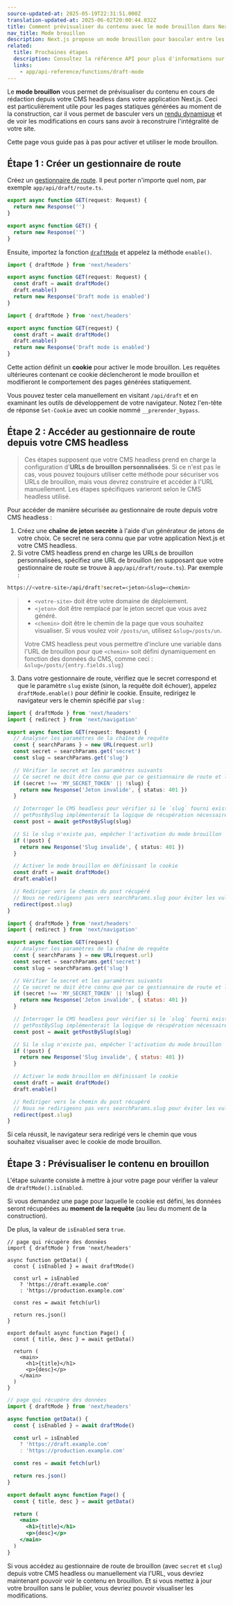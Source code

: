 ```yaml
---
source-updated-at: 2025-05-19T22:31:51.000Z
translation-updated-at: 2025-06-02T20:00:44.032Z
title: Comment prévisualiser du contenu avec le mode brouillon dans Next.js
nav_title: Mode brouillon
description: Next.js propose un mode brouillon pour basculer entre les pages statiques et dynamiques. Découvrez ici comment cela fonctionne avec App Router.
related:
  title: Prochaines étapes
  description: Consultez la référence API pour plus d'informations sur l'utilisation du mode brouillon.
  links:
    - app/api-reference/functions/draft-mode
---
```


Le **mode brouillon** vous permet de prévisualiser du contenu en cours de rédaction depuis votre CMS headless dans votre application Next.js. Ceci est particulièrement utile pour les pages statiques générées au moment de la construction, car il vous permet de basculer vers un [rendu dynamique](/docs/app/getting-started/partial-prerendering#dynamic-rendering) et de voir les modifications en cours sans avoir à reconstruire l'intégralité de votre site.

Cette page vous guide pas à pas pour activer et utiliser le mode brouillon.

## Étape 1 : Créer un gestionnaire de route

Créez un [gestionnaire de route](/docs/app/building-your-application/routing/route-handlers). Il peut porter n'importe quel nom, par exemple `app/api/draft/route.ts`.

```ts filename="app/api/draft/route.ts" switcher
export async function GET(request: Request) {
  return new Response('')
}
```

```js filename="app/api/draft/route.js" switcher
export async function GET() {
  return new Response('')
}
```

Ensuite, importez la fonction [`draftMode`](/docs/app/api-reference/functions/draft-mode) et appelez la méthode `enable()`.

```ts filename="app/api/draft/route.ts" switcher
import { draftMode } from 'next/headers'

export async function GET(request: Request) {
  const draft = await draftMode()
  draft.enable()
  return new Response('Draft mode is enabled')
}
```

```js filename="app/api/draft/route.js" switcher
import { draftMode } from 'next/headers'

export async function GET(request) {
  const draft = await draftMode()
  draft.enable()
  return new Response('Draft mode is enabled')
}
```

Cette action définit un **cookie** pour activer le mode brouillon. Les requêtes ultérieures contenant ce cookie déclencheront le mode brouillon et modifieront le comportement des pages générées statiquement.

Vous pouvez tester cela manuellement en visitant `/api/draft` et en examinant les outils de développement de votre navigateur. Notez l'en-tête de réponse `Set-Cookie` avec un cookie nommé `__prerender_bypass`.

## Étape 2 : Accéder au gestionnaire de route depuis votre CMS headless

> Ces étapes supposent que votre CMS headless prend en charge la configuration d'**URLs de brouillon personnalisées**. Si ce n'est pas le cas, vous pouvez toujours utiliser cette méthode pour sécuriser vos URLs de brouillon, mais vous devrez construire et accéder à l'URL manuellement. Les étapes spécifiques varieront selon le CMS headless utilisé.

Pour accéder de manière sécurisée au gestionnaire de route depuis votre CMS headless :

1. Créez une **chaîne de jeton secrète** à l'aide d'un générateur de jetons de votre choix. Ce secret ne sera connu que par votre application Next.js et votre CMS headless.
2. Si votre CMS headless prend en charge les URLs de brouillon personnalisées, spécifiez une URL de brouillon (en supposant que votre gestionnaire de route se trouve à `app/api/draft/route.ts`). Par exemple :

```bash filename="Terminal"
https://<votre-site>/api/draft?secret=<jeton>&slug=<chemin>
```

> - `<votre-site>` doit être votre domaine de déploiement.
> - `<jeton>` doit être remplacé par le jeton secret que vous avez généré.
> - `<chemin>` doit être le chemin de la page que vous souhaitez visualiser. Si vous voulez voir `/posts/un`, utilisez `&slug=/posts/un`.
>
> Votre CMS headless peut vous permettre d'inclure une variable dans l'URL de brouillon pour que `<chemin>` soit défini dynamiquement en fonction des données du CMS, comme ceci : `&slug=/posts/{entry.fields.slug}`

3. Dans votre gestionnaire de route, vérifiez que le secret correspond et que le paramètre `slug` existe (sinon, la requête doit échouer), appelez `draftMode.enable()` pour définir le cookie. Ensuite, redirigez le navigateur vers le chemin spécifié par `slug` :

```ts filename="app/api/draft/route.ts" switcher
import { draftMode } from 'next/headers'
import { redirect } from 'next/navigation'

export async function GET(request: Request) {
  // Analyser les paramètres de la chaîne de requête
  const { searchParams } = new URL(request.url)
  const secret = searchParams.get('secret')
  const slug = searchParams.get('slug')

  // Vérifier le secret et les paramètres suivants
  // Ce secret ne doit être connu que par ce gestionnaire de route et le CMS
  if (secret !== 'MY_SECRET_TOKEN' || !slug) {
    return new Response('Jeton invalide', { status: 401 })
  }

  // Interroger le CMS headless pour vérifier si le `slug` fourni existe
  // getPostBySlug implémenterait la logique de récupération nécessaire auprès du CMS headless
  const post = await getPostBySlug(slug)

  // Si le slug n'existe pas, empêcher l'activation du mode brouillon
  if (!post) {
    return new Response('Slug invalide', { status: 401 })
  }

  // Activer le mode brouillon en définissant le cookie
  const draft = await draftMode()
  draft.enable()

  // Rediriger vers le chemin du post récupéré
  // Nous ne redirigeons pas vers searchParams.slug pour éviter les vulnérabilités de redirection ouverte
  redirect(post.slug)
}
```

```js filename="app/api/draft/route.js" switcher
import { draftMode } from 'next/headers'
import { redirect } from 'next/navigation'

export async function GET(request) {
  // Analyser les paramètres de la chaîne de requête
  const { searchParams } = new URL(request.url)
  const secret = searchParams.get('secret')
  const slug = searchParams.get('slug')

  // Vérifier le secret et les paramètres suivants
  // Ce secret ne doit être connu que par ce gestionnaire de route et le CMS
  if (secret !== 'MY_SECRET_TOKEN' || !slug) {
    return new Response('Jeton invalide', { status: 401 })
  }

  // Interroger le CMS headless pour vérifier si le `slug` fourni existe
  // getPostBySlug implémenterait la logique de récupération nécessaire auprès du CMS headless
  const post = await getPostBySlug(slug)

  // Si le slug n'existe pas, empêcher l'activation du mode brouillon
  if (!post) {
    return new Response('Slug invalide', { status: 401 })
  }

  // Activer le mode brouillon en définissant le cookie
  const draft = await draftMode()
  draft.enable()

  // Rediriger vers le chemin du post récupéré
  // Nous ne redirigeons pas vers searchParams.slug pour éviter les vulnérabilités de redirection ouverte
  redirect(post.slug)
}
```

Si cela réussit, le navigateur sera redirigé vers le chemin que vous souhaitez visualiser avec le cookie de mode brouillon.

## Étape 3 : Prévisualiser le contenu en brouillon

L'étape suivante consiste à mettre à jour votre page pour vérifier la valeur de `draftMode().isEnabled`.

Si vous demandez une page pour laquelle le cookie est défini, les données seront récupérées au **moment de la requête** (au lieu du moment de la construction).

De plus, la valeur de `isEnabled` sera `true`.

```tsx filename="app/page.tsx" switcher
// page qui récupère des données
import { draftMode } from 'next/headers'

async function getData() {
  const { isEnabled } = await draftMode()

  const url = isEnabled
    ? 'https://draft.example.com'
    : 'https://production.example.com'

  const res = await fetch(url)

  return res.json()
}

export default async function Page() {
  const { title, desc } = await getData()

  return (
    <main>
      <h1>{title}</h1>
      <p>{desc}</p>
    </main>
  )
}
```

```jsx filename="app/page.js" switcher
// page qui récupère des données
import { draftMode } from 'next/headers'

async function getData() {
  const { isEnabled } = await draftMode()

  const url = isEnabled
    ? 'https://draft.example.com'
    : 'https://production.example.com'

  const res = await fetch(url)

  return res.json()
}

export default async function Page() {
  const { title, desc } = await getData()

  return (
    <main>
      <h1>{title}</h1>
      <p>{desc}</p>
    </main>
  )
}
```

Si vous accédez au gestionnaire de route de brouillon (avec `secret` et `slug`) depuis votre CMS headless ou manuellement via l'URL, vous devriez maintenant pouvoir voir le contenu en brouillon. Et si vous mettez à jour votre brouillon sans le publier, vous devriez pouvoir visualiser les modifications.